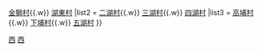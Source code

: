 {{Navbox
|name  = 苗栗縣西湖鄉行政區劃
|title = [[苗栗縣]][[西湖鄉 (台灣)|西湖鄉]][[行政區劃]]
|image = [[File:Xihu villages.svg|40px]]
|style = width:400px
|list1 = [[龍洞村]]{{.w}} [[金獅村 (苗栗縣)|金獅村]]{{.w}} [[湖東村 (苗栗縣)|湖東村]]
|list2 = [[二湖村]]{{.w}} [[三湖村]]{{.w}} [[四湖村 (苗栗縣)|四湖村]]
|list3 = [[高埔村]]{{.w}} [[下埔村]]{{.w}} [[五湖村]]
}}
<noinclude>
[[Category:苗栗縣的村和里|西]]
[[Category:苗栗縣西湖鄉行政區劃|西]]
[[Category:台灣行政區劃模板|{{PAGENAME}}]]
</noinclude>